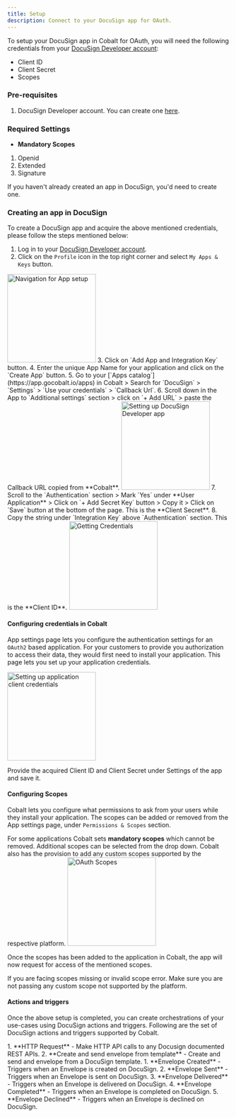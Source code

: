 ```yaml
---
title: Setup
description: Connect to your DocuSign app for OAuth.
---
```

To setup your DocuSign app in Cobalt for OAuth, you will need the following credentials from your [DocuSign Developer account](https://developers.docusign.com/):
- Client ID
- Client Secret
- Scopes

### Pre-requisites

1. DocuSign Developer account. You can create one [here](https://go.docusign.com/o/sandbox/?postActivateUrl=https://developers.docusign.com/).

### Required Settings

* **Mandatory Scopes** 
1. Openid
2. Extended
3. Signature

<Info>If you haven't already created an app in DocuSign, you'd need to create one.</Info>

### Creating an app in DocuSign

To create a DocuSign app and acquire the above mentioned credentials, please follow the steps mentioned below:

1. Log in to your [DocuSign Developer account](https://developers.docusign.com/).
2. Click on the `Profile` icon in the top right corner and select `My Apps & Keys` button.
<img height="200" src="/images/Docusign/Docusign_navigation.png" alt="Navigation for App setup"/>
3. Click on `Add App and Integration Key` button.
4. Enter the unique App Name for your application and click on the `Create App` button.
5. Go to your [`Apps catalog`](https://app.gocobalt.io/apps) in Cobalt > Search for `DocuSign` > `Settings` > `Use your credentials` > `Callback Url`.
6. Scroll down in the App to `Additional settings` section > click on `+ Add URL` > paste the Callback URL copied from **Cobalt**.

<img height="200" src="/images/Docusign/Docusign_config.png" alt="Setting up DocuSign Developer app"/>
7. Scroll to the `Authentication` section > Mark `Yes` under **User Application** > Click on `+ Add Secret Key` button > Copy it > Click on `Save` button at the bottom of the page. This is the **Client Secret**.
8. Copy the string under `Integration Key` above `Authentication` section. This is the **Client ID**.
<img height="200" src="/images/DocuSign/Docusign_credentials.png" alt="Getting Credentials"/>

#### Configuring credentials in Cobalt
App settings page lets you configure the authentication settings for an `OAuth2` based application. For your customers to provide you authorization to access their data,
they would first need to install your application. This page lets you set up your application credentials.

<img height="200" src="/images/Docusign/Docusign_cobalt.png" alt="Setting up application client credentials"/>

Provide the acquired Client ID and Client Secret under Settings of the app and save it.

#### Configuring Scopes
Cobalt lets you configure what permissions to ask from your users while they install your application. The scopes can be added or removed from the App settings page, under `Permissions & Scopes`
section.

For some applications Cobalt sets **mandatory scopes** which cannot be removed. Additional scopes can be selected from the drop down. Cobalt also has the provision to add any 
custom scopes supported by the respective platform.
<img height="200" src="/images/Docusign/Docusign_scopes.png" alt="OAuth Scopes"/>

Once the scopes has been added to the application in Cobalt, the app will now request for access of the mentioned scopes.

<Warning>
If you are facing scopes missing or invalid scope error. Make sure you are not passing any custom scope not supported by the platform.
</Warning>

#### Actions and triggers
Once the above setup is completed, you can create orchestrations of your use-cases using DocuSign actions and triggers. Following are the set of DocuSign actions and triggers
supported by Cobalt.

<Tabs>
  <Tab title="Actions">
  <AccordionGroup>
     1. **HTTP Request** - Make HTTP API calls to any Docusign documented REST APIs.
     2. **Create and send envelope from template** - Create and send and envelope from a DocuSign template.
    </AccordionGroup>
  </Tab>
  
  <Tab title="Triggers">
         1. **Envelope Created** - Triggers when an Envelope is created on DocuSign.
         2. **Envelope Sent** - Triggers when an Envelope is sent on DocuSign.
         3. **Envelope Delivered** - Triggers when an Envelope is delivered on DocuSign.
         4. **Envelope Completed** - Triggers when an Envelope is completed on DocuSign.
         5. **Envelope Declined** - Triggers when an Envelope is declined on DocuSign.
  </Tab>
</Tabs>